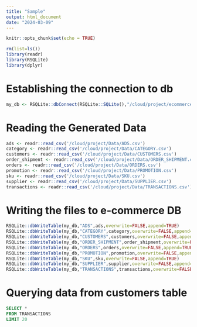 ```yaml
---
title: "Sample"
output: html_document
date: "2024-03-09"
---
```


```r
knitr::opts_chunk$set(echo = TRUE)

rm(list=ls())
library(readr)
library(RSQLite)
library(dplyr)
```

# Establishing the connection to db
```r
my_db <- RSQLite::dbConnect(RSQLite::SQLite(),"/cloud/project/ecommerce.db")
```

# Reading the Generated Data
```r
ads <- readr::read_csv('/cloud/project/Data/ADS.csv')
category <- readr::read_csv('/cloud/project/Data/CATEGORY.csv')
customers <- readr::read_csv('/cloud/project/Data/CUSTOMERS.csv')
order_shipment <- readr::read_csv('/cloud/project/Data/ORDER_SHIPMENT.csv')
orders <- readr::read_csv('/cloud/project/Data/ORDERS.csv')
promotion <- readr::read_csv('/cloud/project/Data/PROMOTION.csv')
sku <- readr::read_csv('/cloud/project/Data/SKU.csv')
supplier <- readr::read_csv('/cloud/project/Data/SUPPLIER.csv')
transactions <- readr::read_csv('/cloud/project/Data/TRANSACTIONS.csv')
```

# Writing the files to e-commerce DB
```r
RSQLite::dbWriteTable(my_db,"ADS",ads,overwrite=FALSE,append=TRUE)
RSQLite::dbWriteTable(my_db,"CATEGORY",category,overwrite=FALSE,append=TRUE)
RSQLite::dbWriteTable(my_db,"CUSTOMERS",customers,overwrite=FALSE,append=TRUE)
RSQLite::dbWriteTable(my_db,"ORDER_SHIPMENT",order_shipment,overwrite=FALSE,append=TRUE)
RSQLite::dbWriteTable(my_db,"ORDERS",orders,overwrite=FALSE,append=TRUE)
RSQLite::dbWriteTable(my_db,"PROMOTION",promotion,overwrite=FALSE,append=TRUE)
RSQLite::dbWriteTable(my_db,"SKU",sku,overwrite=FALSE,append=TRUE)
RSQLite::dbWriteTable(my_db,"SUPPLIER",supplier,overwrite=FALSE,append=TRUE)
RSQLite::dbWriteTable(my_db,"TRANSACTIONS",transactions,overwrite=FALSE,append=TRUE)
```

# Querying data from customers table
```sql
SELECT *
FROM TRANSACTIONS
LIMIT 20
```


